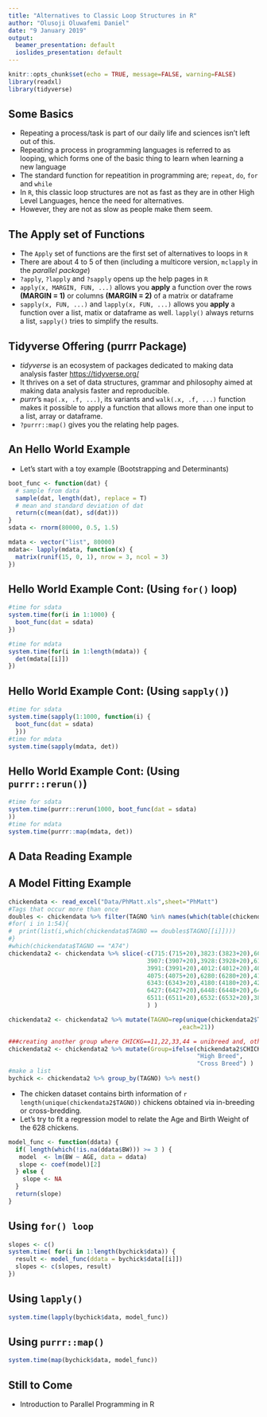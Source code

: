 ```yaml
---
title: "Alternatives to Classic Loop Structures in R"
author: "Olusoji Oluwafemi Daniel"
date: "9 January 2019"
output:
  beamer_presentation: default
  ioslides_presentation: default
---
```


```r
knitr::opts_chunk$set(echo = TRUE, message=FALSE, warning=FALSE)
library(readxl)
library(tidyverse)
```

## Some Basics

- Repeating a process/task is part of our daily life and sciences isn't left out of this.
- Repeating a process in programming languages is referred to as looping, which forms one of the basic thing to learn when learning a new language
- The standard function for repeatition in programming are; `repeat`, `do`, `for` and `while`
- In `R`, this classic loop structures are not as fast as they are in other High Level Languages, hence the need for alternatives.
- However, they are not as slow as people make them seem.

## The Apply set of Functions

- The `Apply` set of functions are the first set of alternatives to loops in `R`
- There are about 4 to 5 of then (including a multicore version, `mclapply` in the *parallel package*)
- `?apply`, `?lapply` and `?sapply` opens up the help pages in `R`
- `apply(x, MARGIN, FUN, ...)` allows you **apply** a function over the rows **(MARGIN = 1)** or columns **(MARGIN = 2)** of a matrix or dataframe
- `sapply(x, FUN, ...)` and `lapply(x, FUN, ...)` allows you **apply** a function over a list, matix or dataframe as well. `lapply()` always returns a list, `sapply()` tries to simplify the results.

## Tidyverse Offering (purrr Package)
- *tidyverse* is an ecosystem of packages dedicated to making data analysis faster [https://tidyverse.org/](https://tidyverse.org/)
- It thrives on a set of data structures, grammar and philosophy aimed at making data analysis faster and reproducible.
- *purrr*'s `map(.x, .f, ...)`, its variants and `walk(.x, .f, ...)` function  makes it possible to apply a function that allows more than one input to a list, array or dataframe.
- `?purrr::map()` gives you the relating help pages.

## An Hello World Example
- Let's start with a toy example (Bootstrapping and Determinants)
```r
boot_func <- function(dat) {
  # sample from data
  sample(dat, length(dat), replace = T)
  # mean and standard deviation of dat
  return(c(mean(dat), sd(dat)))
}
sdata <- rnorm(80000, 0.5, 1.5)

mdata <- vector("list", 80000)
mdata<- lapply(mdata, function(x) {
  matrix(runif(15, 0, 1), nrow = 3, ncol = 3)
})
```

## Hello World Example Cont: (Using `for()` loop)

```r
#time for sdata
system.time(for(i in 1:1000) {
  boot_func(dat = sdata)
})

#time for mdata
system.time(for(i in 1:length(mdata)) {
  det(mdata[[i]])
})

```

## Hello World Example Cont: (Using `sapply()`)

```r
#time for sdata
system.time(sapply(1:1000, function(i) {
  boot_func(dat = sdata)
  }))
#time for mdata
system.time(sapply(mdata, det))

```

## Hello World Example Cont: (Using `purrr::rerun()`)

```r
#time for sdata
system.time(purrr::rerun(1000, boot_func(dat = sdata)
))
#time for mdata
system.time(purrr::map(mdata, det))
```

## A Data Reading Example



## A Model Fitting Example

```r
chickendata <- read_excel("Data/PhMatt.xls",sheet="PhMatt")
#Tags that occur more than once
doubles <- chickendata %>% filter(TAGNO %in% names(which(table(chickendata$TAGNO)>1)))
#for( i in 1:54){
#  print(list(i,which(chickendata$TAGNO == doubles$TAGNO[[i]])))
#}
#which(chickendata$TAGNO == "A74")
chickendata2 <- chickendata %>% slice(-c(715:(715+20),3823:(3823+20),6028:(6028+20),6049:(6049+20),
                                       3907:(3907+20),3928:(3928+20),6133:(6133+20),3970:(3970+20),
                                       3991:(3991+20),4012:(4012+20),4033:(4033+20),6238:(6238+20),
                                       4075:(4075+20),6280:(6280+20),4117:(4117+20),4138:(4138+20),
                                       6343:(6343+20),4180:(4180+20),4201:(4201+20),4222:(4222+20),
                                       6427:(6427+20),6448:(6448+20),6469:(6469+20),4306:(4306+20),
                                       6511:(6511+20),6532:(6532+20),3886:(3886+20)
                                       ) )

chickendata2 <- chickendata2 %>% mutate(TAGNO=rep(unique(chickendata2$TAGNO)[!is.na(unique(chickendata2$TAGNO))]
                                                ,each=21))

###creating another group where CHICKG==11,22,33,44 = unibreed and, others are crossbreed
chickendata2 <- chickendata2 %>% mutate(Group=ifelse(chickendata2$CHICKG %in% c(11,22,33,44),
                                                     "High Breed",
                                                     "Cross Breed") )
#make a list
bychick <- chickendata2 %>% group_by(TAGNO) %>% nest()
```

- The chicken dataset contains birth information of `r length(unique(chickendata2$TAGNO))` chickens obtained via in-breeding or cross-bredding.
- Let's try to fit a regression model to relate the Age and Birth Weight of the 628 chickens.

```r
model_func <- function(ddata) {
  if( length(which(!is.na(ddata$BW))) >= 3 ) {
   model  <- lm(BW ~ AGE, data = ddata)
   slope <- coef(model)[2]
  } else {
    slope <- NA
  }
  return(slope)
}
```


## Using `for() loop`
```r
slopes <- c()
system.time( for(i in 1:length(bychick$data)) {
  result <- model_func(ddata = bychick$data[[i]])
  slopes <- c(slopes, result)
})
```

## Using `lapply()`
```r
system.time(lapply(bychick$data, model_func))
```

## Using `purrr::map()`

```r
system.time(map(bychick$data, model_func))
```

## Still to Come

- Introduction to Parallel Programming in R



